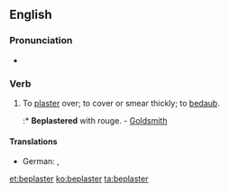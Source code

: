 ==English==

===Pronunciation===
* {{rhymes|ɑːstə(r)|lang=en}}

===Verb===
{{en-verb}}

# {{lb|en|transitive}} To [[plaster]] over; to cover or smear thickly; to [[bedaub]].
#:* '''Beplastered''' with rouge. - [[w:Oliver Goldsmith|Goldsmith]]

====Translations====
{{trans-top|to cover}}
* German: {{t|de|bepflastern}}, {{t+|de|bedecken}}
{{trans-mid}}
{{trans-bottom}}

[[et:beplaster]]
[[ko:beplaster]]
[[ta:beplaster]]